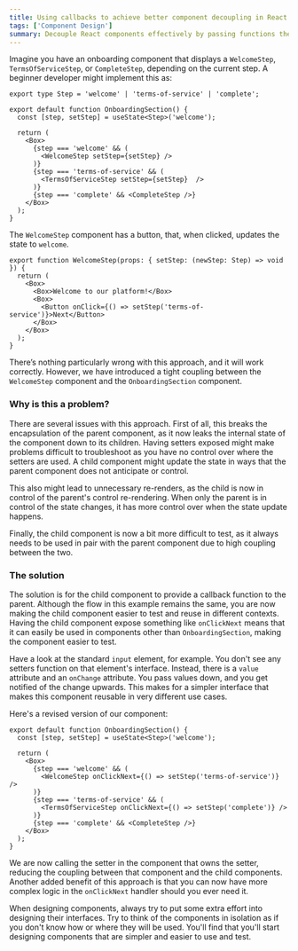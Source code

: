 ```yaml
---
title: Using callbacks to achieve better component decoupling in React
tags: ['Component Design']
summary: Decouple React components effectively by passing functions the right way, creating more versatile and maintainable code.
---
```


Imagine you have an onboarding component that displays a `WelcomeStep`, `TermsOfServiceStep`, or `CompleteStep`, depending on the current step. A beginner developer might implement this as:

```tsx
export type Step = 'welcome' | 'terms-of-service' | 'complete';

export default function OnboardingSection() {
  const [step, setStep] = useState<Step>('welcome');

  return (
    <Box>
      {step === 'welcome' && (
        <WelcomeStep setStep={setStep} />
      )}
      {step === 'terms-of-service' && (
        <TermsOfServiceStep setStep={setStep}  />
      )}
      {step === 'complete' && <CompleteStep />}
    </Box>
  );
}
```

The `WelcomeStep` component has a button, that, when clicked, updates the state to `welcome`.

```tsx
export function WelcomeStep(props: { setStep: (newStep: Step) => void }) {
  return (
    <Box>
      <Box>Welcome to our platform!</Box>
      <Box>
        <Button onClick={() => setStep('terms-of-service')}>Next</Button>
      </Box>
    </Box>
  );
}
```

There’s nothing particularly wrong with this approach, and it will work correctly. However, we have introduced a tight coupling between the `WelcomeStep` component and the `OnboardingSection` component.

### Why is this a problem?

There are several issues with this approach. First of all, this breaks the encapsulation of the parent component, as it now leaks the internal state of the component down to its children. Having setters exposed might make problems difficult to troubleshoot as you have no control over where the setters are used. A child component might update the state in ways that the parent component does not anticipate or control.

This also might lead to unnecessary re-renders, as the child is now in control of the parent's control re-rendering. When only the parent is in control of the state changes, it has more control over when the state update happens.

Finally, the child component is now a bit more difficult to test, as it always needs to be used in pair with the parent component due to high coupling between the two.

### The solution

The solution is for the child component to provide a callback function to the parent. Although the flow in this example remains the same, you are now making the child component easier to test and reuse in different contexts. Having the child component expose something like `onClickNext` means that it can easily be used in components other than `OnboardingSection`, making the component easier to test.

Have a look at the standard `input` element, for example. You don't see any setters function on that element's interface. Instead, there is a `value` attribute and an `onChange` attribute. You pass values down, and you get notified of the change upwards. This makes for a simpler interface that makes this component reusable in very different use cases.

Here's a revised version of our component:

```tsx
export default function OnboardingSection() {
  const [step, setStep] = useState<Step>('welcome');

  return (
    <Box>
      {step === 'welcome' && (
        <WelcomeStep onClickNext={() => setStep('terms-of-service')} />
      )}
      {step === 'terms-of-service' && (
        <TermsOfServiceStep onClickNext={() => setStep('complete')} />
      )}
      {step === 'complete' && <CompleteStep />}
    </Box>
  );
}
```

We are now calling the setter in the component that owns the setter, reducing the coupling between that component and the child components. Another added benefit of this approach is that you can now have more complex logic in the `onClickNext` handler should you ever need it.

When designing components, always try to put some extra effort into designing their interfaces. Try to think of the components in isolation as if you don't know how or where they will be used. You'll find that you'll start designing components that are simpler and easier to use and test.
